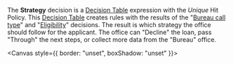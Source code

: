 
<Meta title="Use cases/Loan Originations/Bureau Strategy Decision Service/Strategy" />

The **Strategy** decision is a
[Decision Table](/docs/boxed-expressions-decision-table--overview) expression with the
_Unique_ Hit Policy. This [Decision Table](/docs/boxed-expressions-decision-table--overview)
creates rules with the results of the
"[Bureau call type](/docs/use-cases-loan-originations-bureau-strategy-decision-service-bureau-call-type--overview)"
and "[Eligibility](/docs/use-cases-loan-originations-bureau-strategy-decision-service-eligibility--overview)" decisions.
The result is which strategy the office should follow for the applicant. The office can "Decline" the loan, pass "Through"
the next steps, or collect more data from the "Bureau" office.

<Canvas style={{ border: "unset", boxShadow: "unset" }}>
  <Strategy />
</Canvas>
